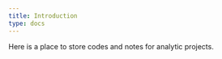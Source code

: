 ```yaml
---
title: Introduction
type: docs
---
```


Here is a place to store codes and notes for analytic projects. 